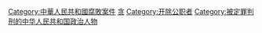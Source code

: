 [[Category:中華人民共和國腐敗案件|Category:中華人民共和國腐敗案件]]
[[Category:中华人民共和国政府官员|贪]]
[[Category:开除公职者|Category:开除公职者]]
[[Category:被定罪判刑的中华人民共和国政治人物|Category:被定罪判刑的中华人民共和国政治人物]]